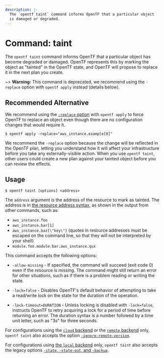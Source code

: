 ```yaml
---
description: |-
  The `opentf taint` command informs OpenTF that a particular object
  is damaged or degraded.
---
```


# Command: taint

The `opentf taint` command informs OpenTF that a particular object has
become degraded or damaged. OpenTF represents this by marking the
object as "tainted" in the OpenTF state, and OpenTF will
propose to replace it in the next plan you create.

~> **Warning:** This command is deprecated, we recommend using the `-replace` option with `opentf apply` instead (details below).

## Recommended Alternative

We recommend using the [`-replace` option](/docs/cli/commands/plan#replace-address) with `opentf apply` to force OpenTF to replace an object even though there are no configuration changes that would require it.

```
$ opentf apply -replace="aws_instance.example[0]"
```

We recommend the `-replace` option because the change will be reflected in the OpenTF plan, letting you understand how it will affect your infrastructure before you take any externally-visible action. When you use `opentf taint`, other users could create a new plan against your tainted object before you can review the effects.

## Usage

```
$ opentf taint [options] <address>
```

The `address` argument is the address of the resource to mark as tainted.
The address is in
[the resource address syntax](/docs/cli/state/resource-addressing),
as shown in the output from other commands, such as:

- `aws_instance.foo`
- `aws_instance.bar[1]`
- `aws_instance.baz[\"key\"]` (quotes in resource addresses must be escaped on the command line, so that they will not be interpreted by your shell)
- `module.foo.module.bar.aws_instance.qux`

This command accepts the following options:

- `-allow-missing` - If specified, the command will succeed (exit code 0)
  even if the resource is missing. The command might still return an error
  for other situations, such as if there is a problem reading or writing
  the state.

- `-lock=false` - Disables OpenTF's default behavior of attempting to take
  a read/write lock on the state for the duration of the operation.

- `-lock-timeout=DURATION` - Unless locking is disabled with `-lock=false`,
  instructs OpenTF to retry acquiring a lock for a period of time before
  returning an error. The duration syntax is a number followed by a time
  unit letter, such as "3s" for three seconds.

For configurations using the [`cloud` backend](/docs/cli/cloud) or the [`remote` backend](/docs/language/settings/backends/remote) only, `opentf taint`
also accepts the option
[`-ignore-remote-version`](/docs/cli/cloud/command-line-arguments#ignore-remote-version).

For configurations using
[the `local` backend](/docs/language/settings/backends/local) only,
`opentf taint` also accepts the legacy options
[`-state`, `-state-out`, and `-backup`](/docs/language/settings/backends/local#command-line-arguments).
